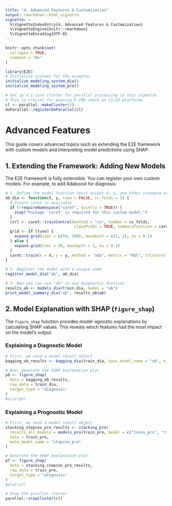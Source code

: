 ```yaml
---
title: "4. Advanced Features & Customization"
output: rmarkdown::html_vignette
vignette: >
  %\VignetteIndexEntry{4. Advanced Features & Customization}
  %\VignetteEngine{knitr::rmarkdown}
  %\VignetteEncoding{UTF-8}
---
```


```r
knitr::opts_chunk$set(
  collapse = TRUE,
  comment = "#>"
)
```

```r
library(E2E)
# Initialize systems for the examples
initialize_modeling_system_dia()
initialize_modeling_system_pro()
```

```r
# Set up a 2-core cluster for parallel processing in this vignette
# This is crucial for passing R CMD check on CI/CD platforms
cl <- parallel::makeCluster(2)
doParallel::registerDoParallel(cl)
```

# Advanced Features

This guide covers advanced topics such as extending the E2E framework with custom models and interpreting model predictions using SHAP.

## 1. Extending the Framework: Adding New Models

The E2E framework is fully extensible. You can register your own custom models. For example, to add Adaboost for diagnosis:

```r
# 1. Define the model function (must accept X, y, and other standard args)
ab_dia <- function(X, y, tune = FALSE, cv_folds = 5) {
  # Ensure caret is available
  if (!requireNamespace("caret", quietly = TRUE)) {
    stop("Package 'caret' is required for this custom model.")
  }
  ctrl <- caret::trainControl(method = "cv", number = cv_folds,
                              classProbs = TRUE, summaryFunction = caret::twoClassSummary)
  grid <- if (tune) {
    expand.grid(iter = c(50, 100), maxdepth = c(1, 2), nu = 0.1)
  } else {
    expand.grid(iter = 50, maxdepth = 1, nu = 0.1)
  }
  caret::train(x = X, y = y, method = "ada", metric = "ROC", trControl = ctrl, tuneGrid = grid)
}

# 2. Register the model with a unique name
register_model_dia("ab", ab_dia)

# 3. Now you can use "ab" in any diagnostic function
results_ab <- models_dia(train_dia, model = "ab")
print_model_summary_dia("ab", results_ab$ab)
```

## 2. Model Explanation with SHAP (`figure_shap`)

The `figure_shap` function provides model-agnostic explanations by calculating SHAP values. This reveals which features had the most impact on the model's output.

### Explaining a Diagnostic Model

```r
# First, we need a model result object
bagging_xb_results <- bagging_dia(train_dia, base_model_name = "xb", n_estimators = 10, seed=123)

# Now, generate the SHAP explanation plot
p6 <- figure_shap(
  data = bagging_xb_results,
  raw_data = train_dia,
  target_type = "diagnosis"
)
#plot(p6)
```

### Explaining a Prognostic Model

```r
# First, we need a model result object
stacking_stepcox_pro_results <- stacking_pro(
  results_all_models = models_pro(train_pro, model = c("lasso_pro", "rsf_pro")),
  data = train_pro,
  meta_model_name = "stepcox_pro"
)

# Generate the SHAP explanation plot
p7 <- figure_shap(
  data = stacking_stepcox_pro_results,
  raw_data = train_pro,
  target_type = "prognosis"
)
#plot(p7)
```

```r
# Stop the parallel cluster
parallel::stopCluster(cl)
```
